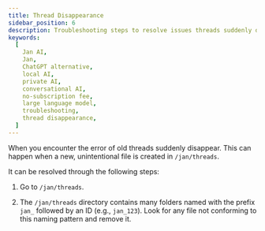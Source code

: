 ```yaml
---
title: Thread Disappearance
sidebar_position: 6
description: Troubleshooting steps to resolve issues threads suddenly disappearance.
keywords:
  [
    Jan AI,
    Jan,
    ChatGPT alternative,
    local AI,
    private AI,
    conversational AI,
    no-subscription fee,
    large language model,
    troubleshooting,
    thread disappearance,
  ]
---
```


<head>
    <title>Thread Disappearance</title>
    <meta name="description" content="Troubleshooting steps to resolve issues with threads suddenly disappearing in Jan. Learn how to fix problems when old threads vanish due to the creation of new, unintentional files in the /jan/threads directory.">
    <meta name="keywords" content="Jan AI, Jan, ChatGPT alternative, local AI, private AI, conversational AI, no-subscription fee, large language model, troubleshooting, thread disappearance">
    <meta property="og:title" content="Thread Disappearance">
    <meta property="og:description" content="Troubleshooting steps to resolve issues with threads suddenly disappearing in Jan. Learn how to fix problems when old threads vanish due to the creation of new, unintentional files in the /jan/threads directory.">
    <meta property="og:url" content="https://yourwebsite.com/thread-disappearance">
    <meta name="twitter:card" content="summary">
    <meta name="twitter:title" content="Thread Disappearance">
    <meta name="twitter:description" content="Troubleshooting steps to resolve issues with threads suddenly disappearing in Jan. Learn how to fix problems when old threads vanish due to the creation of new, unintentional files in the /jan/threads directory.">
</head>

When you encounter the error of old threads suddenly disappear. This can happen when a new, unintentional file is created in `/jan/threads`.

It can be resolved through the following steps:

1. Go to `/jan/threads`.

2. The `/jan/threads` directory contains many folders named with the prefix `jan_` followed by an ID (e.g., `jan_123`). Look for any file not conforming to this naming pattern and remove it.